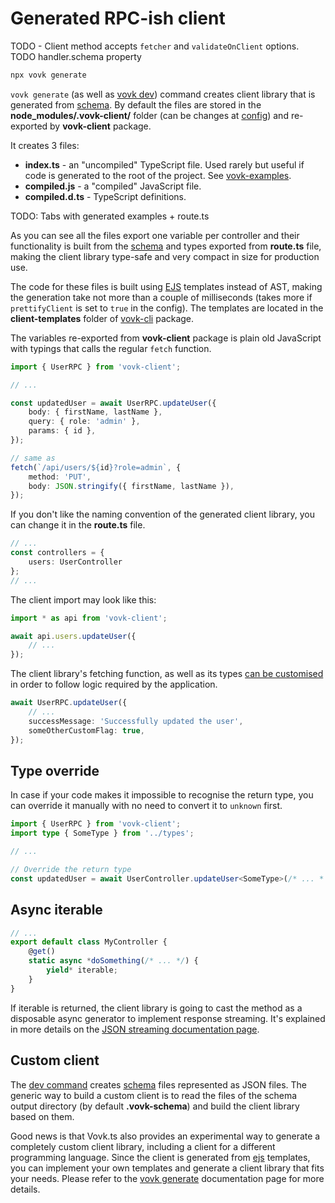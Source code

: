 
# Generated RPC-ish client

TODO - Client method accepts `fetcher` and `validateOnClient` options. TODO handler.schema property

```sh filename="bash"
npx vovk generate
```

`vovk generate` (as well as [vovk dev](/cli/vovk-dev)) command creates client library that is generated from [schema](/schema). By default the files are stored in the **node_modules/.vovk-client/** folder (can be changes at [config](/config)) and re-exported by **vovk-client** package. 

It creates 3 files:

- **index.ts** - an "uncompiled" TypeScript file. Used rarely but useful if code is generated to the root of the project. See [vovk-examples](https://github.com/finom/vovk-examples).
- **compiled.js** - a "compiled" JavaScript file.
- **compiled.d.ts** - TypeScript definitions.

TODO: Tabs with generated examples + route.ts

As you can see all the files export one variable per controller and their functionality is built from the [schema](/schema) and types exported from **route.ts** file, making the client library type-safe and very compact in size for production use.

The code for these files is built using [EJS](https://www.npmjs.com/package/ejs) templates instead of AST, making the generation take not more than a couple of milliseconds (takes more if `prettifyClient` is set to `true` in the config). The templates are located in the **client-templates** folder of [vovk-cli](/cli) package.

The variables re-exported from **vovk-client** package is plain old JavaScript with typings that calls the regular `fetch` function.

```ts
import { UserRPC } from 'vovk-client';

// ...

const updatedUser = await UserRPC.updateUser({
    body: { firstName, lastName },
    query: { role: 'admin' },
    params: { id },
});

// same as
fetch(`/api/users/${id}?role=admin`, {
    method: 'PUT',
    body: JSON.stringify({ firstName, lastName }),
});
```

If you don't like the naming convention of the generated client library, you can change it in the **route.ts** file.

```ts
// ...
const controllers = { 
    users: UserController 
};
// ...
```

The client import may look like this:

```ts
import * as api from 'vovk-client';

await api.users.updateUser({
    // ...
});
```

The client library's fetching function, as well as its types [can be customised](/client/customization) in order to follow logic required by the application.

```ts
await UserRPC.updateUser({
    // ...
    successMessage: 'Successfully updated the user',
    someOtherCustomFlag: true,
});
```

## Type override

In case if your code makes it impossible to recognise the return type, you can override it manually with no need to convert it to `unknown` first.

```ts
import { UserRPC } from 'vovk-client';
import type { SomeType } from '../types';

// ...

// Override the return type
const updatedUser = await UserController.updateUser<SomeType>(/* ... * /);
```

## Async iterable

```ts
// ...
export default class MyController {
    @get()
    static async *doSomething(/* ... */) {
        yield* iterable;
    }
}
```

If iterable is returned, the client library is going to cast the method as a disposable async generator to implement response streaming. It's explained in more details on the [JSON streaming documentation page](/streaming).

## Custom client

The [dev command](/cli/vovk-dev) creates [schema](/schema) files represented as JSON files. The generic way to build a custom client is to read the files of the schema output directory (by default **.vovk-schema**) and build the client library based on them.

Good news is that Vovk.ts also provides an experimental way to generate a completely custom client library, including a client for a different programming language. Since the client is generated from [ejs](https://www.npmjs.com/package/ejs) templates, you can implement your own templates and generate a client library that fits your needs. Please refer to the [vovk generate](/cli/vovk-generate) documentation page for more details.
